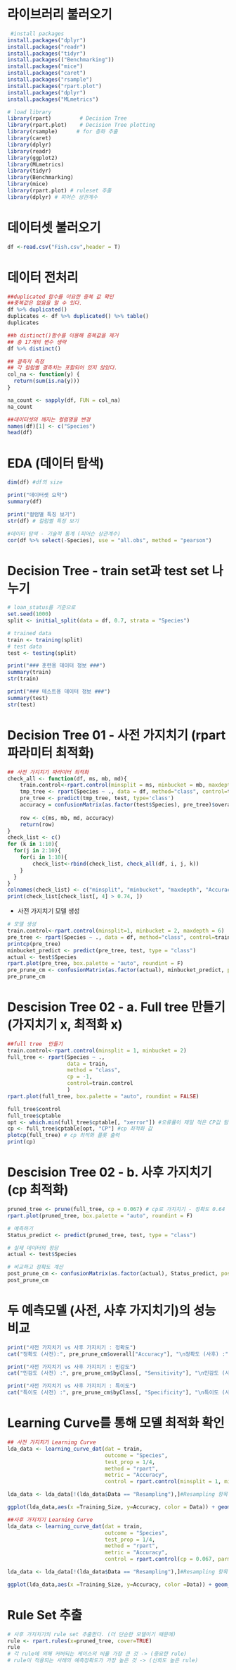 
# 라이브러리 불러오기
```r
 #install packages
install.packages("dplyr")
install.packages("readr")
install.packages("tidyr")
install.packages(("Benchmarking"))
install.packages("mice")
install.packages("caret")
install.packages("rsample")
install.packages("rpart.plot")
install.packages("dplyr")
install.packages("MLmetrics")

# load library
library(rpart)         # Decision Tree
library(rpart.plot)    # Decision Tree plotting 
library(rsample)      # for 층화 추출
library(caret)
library(dplyr)
library(readr)
library(ggplot2)
library(MLmetrics)
library(tidyr)
library(Benchmarking)
library(mice)
library(rpart.plot) # ruleset 추출
library(dplyr) # 피어슨 상관계수

```

# 데이터셋 불러오기
```r
df <-read.csv("Fish.csv",header = T)
```

# 데이터 전처리
```r
##duplicated 함수를 이요한 중복 값 확인
##중복값은 없음을 알 수 있다.
df %>% duplicated()
duplicates <- df %>% duplicated() %>% table()
duplicates

##h distinct()함수를 이용해 중복값을 제거
## 총 17개의 변수 생략
df %>% distinct()

## 결측치 측정 
## 각 컬럼별 결측치는 포함되어 있지 않았다.
col_na <- function(y) {
  return(sum(is.na(y)))
}

na_count <- sapply(df, FUN = col_na)
na_count

##데이터셋의 깨지는 컬럼명을 변경
names(df)[1] <- c("Species")
head(df)

```

# EDA (데이터 탐색)
```r

dim(df) #df의 size

print("데이터셋 요약")
summary(df)

print("컬럼별 특징 보기")
str(df) # 컬럼별 특징 보기

#데이터 탐색 - 기술적 통계 (피어슨 상관계수)
cor(df %>% select(-Species), use = "all.obs", method = "pearson")


```

# Decision Tree - train set과 test set 나누기
```r
# loan_status를 기준으로    
set.seed(1000)
split <- initial_split(data = df, 0.7, strata = "Species")

# trained data 
train <- training(split)
# test data 
test <- testing(split)

print("### 훈련용 데이터 정보 ###")
summary(train)
str(train)

print("### 테스트용 데이터 정보 ###")
summary(test)
str(test)
```

# Decision Tree 01 - 사전 가지치기 (rpart 파라미터 최적화)

```r
## 사전 가지치기 파라미터 최적화
check_all <- function(df, ms, mb, md){
    train.control<-rpart.control(minsplit = ms, minbucket = mb, maxdepth=md)
    tmp_tree <- rpart(Species ~ ., data = df, method="class", control=train.control)
    pre_tree <- predict(tmp_tree, test, type='class')
    accuracy = confusionMatrix(as.factor(test$Species), pre_tree)$overall[1]
      
    row <- c(ms, mb, md, accuracy)
    return(row)
}
check_list <- c()
for (k in 1:10){
  for(j in 2:10){
    for(i in 1:10){
        check_list<-rbind(check_list, check_all(df, i, j, k))
    }
  }
}
colnames(check_list) <- c("minsplit", "minbucket", "maxdepth", "Accuracy")
print(check_list[check_list[, 4] > 0.74, ])

```

- 사전 가지치기 모델 생성
```r
# 모델 생성
train.control<-rpart.control(minsplit=1, minbucket = 2, maxdepth = 6)
pre_tree <- rpart(Species ~ ., data = df, method="class", control=train.control)
printcp(pre_tree)
minbucket_predict <- predict(pre_tree, test, type = "class")
actual <- test$Species
rpart.plot(pre_tree, box.palette = "auto", roundint = F)
pre_prune_cm <- confusionMatrix(as.factor(actual), minbucket_predict, positive = 'Yes')
pre_prune_cm

```

# Descision Tree 02 - a. Full tree 만들기 (가지치기 x, 최적화 x)
```r
##full tree  만들기
train.control<-rpart.control(minsplit = 1, minbucket = 2)
full_tree <- rpart(Species ~ .,
                   data = train,
                   method = "class",
                   cp = -1,
                   control=train.control
                   )
rpart.plot(full_tree, box.palette = "auto", roundint = FALSE)

full_tree$control
full_tree$cptable
opt <- which.min(full_tree$cptable[, "xerror"]) #오류률이 제일 적은 CP값 탐색
cp <- full_tree$cptable[opt, "CP"] #cp 최적화 값
plotcp(full_tree) # cp 최적화 플롯 출력
print(cp)

```

# Descision Tree 02 - b. 사후 가지치기 (cp 최적화)
```r
pruned_tree <- prune(full_tree, cp = 0.067) # cp로 가지치기 - 정확도 0.64
rpart.plot(pruned_tree, box.palette = "auto", roundint = F)

# 예측하기
Status_predict <- predict(pruned_tree, test, type = "class")

# 실제 데이터의 정당
actual <- test$Species

# 비교하고 정확도 계산
post_prune_cm <- confusionMatrix(as.factor(actual), Status_predict, positive = 'Yes')
post_prune_cm
```

# 두 예측모델 (사전, 사후 가지치기)의 성능 비교
```r

print("사전 가지치기 vs 사후 가지치기 : 정확도")
cat("정확도 (사전):", pre_prune_cm$overall["Accuracy"], "\n정확도 (사후) :", post_prune_cm$overall["Accuracy"], "\n\n")

print("사전 가지치기 vs 사후 가지치기 : 민감도")
cat("민감도 (사전) :", pre_prune_cm$byClass[, "Sensitivity"], "\n민감도 (사후) :", post_prune_cm$byClass[, "Sensitivity"], "\n\n")

print("사전 가지치기 vs 사후 가지치기 : 특이도")
cat("특이도 (사전) :", pre_prune_cm$byClass[, "Specificity"], "\n특이도 (사후) :", post_prune_cm$byClass[, "Specificity"], "\n\n")

```

# Learning Curve를 통해 모델 최적화 확인
```r

## 사전 가지치기 Learning Curve 
lda_data <- learning_curve_dat(dat = train, 
                               outcome = "Species",
                               test_prop = 1/4,
                               method = "rpart", 
                               metric = "Accuracy",
                               control = rpart.control(minsplit = 1, minbucket = 2, mindepth = 6, parms = list(split=list(split ='information'))))

lda_data <- lda_data[!(lda_data$Data == "Resampling"),]#Resampling 항목 삭제

ggplot(lda_data,aes(x =Training_Size, y=Accuracy, color = Data)) + geom_smooth(method=loess, span = .8) + ylim(0,1)

##사후 가지치기 Learning Curve
lda_data <- learning_curve_dat(dat = train, 
                               outcome = "Species",
                               test_prop = 1/4,
                               method = "rpart", 
                               metric = "Accuracy",
                               control = rpart.control(cp = 0.067, parms = list(split=list(split ='information'))))

lda_data <- lda_data[!(lda_data$Data == "Resampling"),]#Resampling 항목 삭제

ggplot(lda_data,aes(x =Training_Size, y=Accuracy, color =Data)) + geom_smooth(method=loess,span = .8) + ylim(0,1)

```

# Rule Set 추출
```r
# 사후 가지치기의 rule set 추출한다. (더 단순한 모델이기 때문에)
rule <- rpart.rules(x=pruned_tree, cover=TRUE)
rule
# 각 rule에 의해 커버되는 케이스의 비율 가장 큰 것 -> (중요한 rule)
# rule이 적용되는 사례의 예측정확도가 가장 높은 것 -> (신뢰도 높은 rule)
```